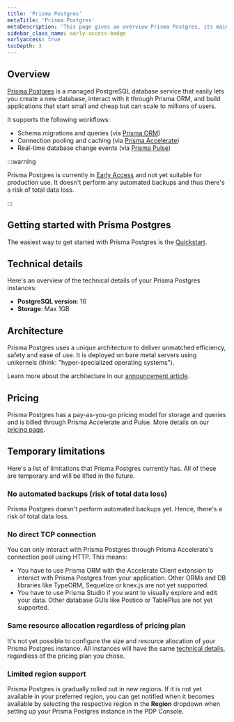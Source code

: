 ```yaml
---
title: 'Prisma Postgres'
metaTitle: 'Prisma Postgres'
metaDescription: 'This page gives an overview Prisma Postgres, its main workflows, how to get started, technical details, architecture, limitations, and more.'
sidebar_class_name: early-access-badge
earlyaccess: true
tocDepth: 3
---
```


## Overview

[Prisma Postgres](https://www.prisma.io/data-platform/postgres) is a managed PostgreSQL database service that easily lets you create a new database, interact with it through Prisma ORM, and build applications that start small and cheap but can scale to millions of users.

It supports the following workflows:

- Schema migrations and queries (via [Prisma ORM](https://www.prisma.io/orm))
- Connection pooling and caching (via [Prisma Accelerate](https://prisma.io/data-platform/accelerate))
- Real-time database change events (via [Prisma Pulse](https://prisma.io/data-platform/pulse))

:::warning

Prisma Postgres is currently in [Early Access](/platform/maturity-levels#early-access) and not yet suitable for production use. It doesn't perform any automated backups and thus there's a risk of total data loss.

:::

## Getting started with Prisma Postgres

The easiest way to get started with Prisma Postgres is the [Quickstart](/getting-started/quickstart-prisma-postgres).

## Technical details

Here's an overview of the technical details of your Prisma Postgres instances:

- **PostgreSQL version**: 16
- **Storage**: Max 1GB

## Architecture

Prisma Postgres uses a unique architecture to deliver unmatched efficiency, safety and ease of use. It is deployed on bare metal servers using unikernels (think: "hyper-specialized operating systems").

Learn more about the architecture in our [announcement article](https://www.prisma.io/blog/tbd).

## Pricing

Prisma Postgres has a pay-as-you-go pricing model for storage and queries and is billed through Prisma Accelerate and Pulse. More details on our [pricing page](https://www.prisma.io/pricing).

## Temporary limitations

Here's a list of limitations that Prisma Postgres currently has. All of these are temporary and will be lifted in the future.

### No automated backups (risk of total data loss)

Prisma Postgres doesn't perform automated backups yet. Hence, there's a risk of total data loss.

### No direct TCP connection

You can only interact with Prisma Postgres through Prisma Accelerate's connection pool using HTTP. This means:

- You have to use Prisma ORM with the Accelerate Client extension to interact with Prisma Postgres from your application. Other ORMs and DB libraries like TypeORM, Sequelize or knex.js are not yet supported.
- You have to use Prisma Studio if you want to visually explore and edit your data. Other database GUIs like Postico or TablePlus are not yet supported.

### Same resource allocation regardless of pricing plan

It's not yet possible to configure the size and resource allocation of your Prisma Postgres instance. All instances will have the same [technical details](#technical-details), regardless of the pricing plan you chose.

### Limited region support

Prisma Postgres is gradually rolled out in new regions. If it is not yet available in your preferred region, you can get notified  when it becomes available by selecting the respective region in the **Region** dropdown when setting up your Prisma Postgres instance in the PDP Console.